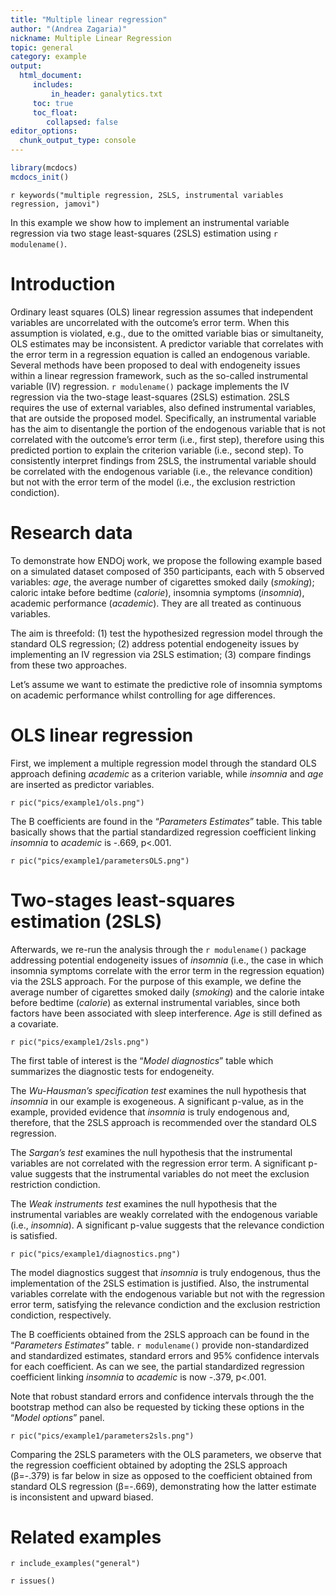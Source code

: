 ```yaml
---
title: "Multiple linear regression"
author: "(Andrea Zagaria)"
nickname: Multiple Linear Regression
topic: general
category: example
output: 
  html_document:
     includes:
         in_header: ganalytics.txt
     toc: true
     toc_float:
        collapsed: false
editor_options: 
  chunk_output_type: console
---
```


```r
library(mcdocs)
mcdocs_init()

```



`r keywords("multiple regression, 2SLS, instrumental variables regression, jamovi")`

In this example we show how to implement an instrumental variable regression via two stage least-squares (2SLS) estimation using `r modulename()`.




# Introduction

Ordinary least squares (OLS) linear regression assumes that independent variables are uncorrelated with the outcome's error term. When this assumption is violated, e.g., due to the omitted variable bias or simultaneity, OLS estimates may be inconsistent. A predictor variable that correlates with the error term in a regression equation is called an endogenous variable. Several methods have been proposed to deal with endogeneity issues within a linear regression framework, such as the so-called instrumental variable (IV) regression. `r modulename()` package implements the IV regression via the two-stage least-squares (2SLS) estimation. 2SLS requires the use of external variables, also defined instrumental variables, that are outside the proposed model. Specifically, an instrumental variable has the aim to disentangle the portion of the endogenous variable that is not correlated with the outcome’s error term (i.e., first step), therefore using this predicted portion to explain the criterion variable (i.e., second step). To consistently interpret findings from 2SLS, the instrumental variable should be correlated with the endogenous variable (i.e., the relevance condition) but not with the error term of the model (i.e., the exclusion restriction condiction).

# Research data

To demonstrate how ENDOj work, we propose the following example based on a simulated dataset composed of 350 participants, each with 5 observed variables: *age*, the average number of cigarettes smoked daily (*smoking*); caloric intake before bedtime (*calorie*), insomnia symptoms (*insomnia*), academic performance (*academic*). They are all treated as continuous variables. 

The aim is threefold: (1) test the hypothesized regression model through the standard OLS regression; (2) address potential endogeneity issues by implementing an IV regression via 2SLS estimation; (3) compare findings from these two approaches.

Let’s assume we want to estimate the predictive role of insomnia symptoms on academic performance whilst controlling for age differences. 

# OLS linear regression

First, we implement a multiple regression model through the standard OLS approach defining *academic* as a criterion variable, while *insomnia* and *age* are inserted as predictor variables.

`r pic("pics/example1/ols.png")`

The B coefficients are found in the “*Parameters Estimates*” table. This table basically shows that the partial standardized regression coefficient linking *insomnia* to *academic* is -.669, p<.001.

`r pic("pics/example1/parametersOLS.png")`

# Two-stages least-squares estimation (2SLS)

Afterwards, we re-run the analysis through the `r modulename()` package addressing potential endogeneity issues of *insomnia* (i.e., the case in which insomnia symptoms correlate with the error term in the regression equation) via the 2SLS approach. For the purpose of this example, we define the average number of cigarettes smoked daily (*smoking*) and the calorie intake before bedtime (*calorie*) as external instrumental variables, since both factors have been associated with sleep interference. *Age* is still defined as a covariate. 

`r pic("pics/example1/2sls.png")`


The first table of interest is the “*Model diagnostics*” table which summarizes the diagnostic tests for endogeneity.

The *Wu-Hausman’s specification test* examines the null hypothesis that *insomnia* in our example is exogeneous. A significant p-value, as in the example, provided evidence that *insomnia* is truly endogenous and, therefore, that the 2SLS approach is recommended over the standard OLS regression.

The *Sargan’s test* examines the null hypothesis that the instrumental variables are not correlated with the regression error term. A significant p-value suggests that the instrumental variables do not meet the exclusion restriction condiction. 

The *Weak instruments test* examines the null hypothesis that the instrumental variables are weakly correlated with the endogenous variable (i.e., *insomnia*). A significant p-value suggests that the relevance condiction is satisfied.

`r pic("pics/example1/diagnostics.png")`

The model diagnostics suggest that *insomnia* is truly endogenous, thus the implementation of the 2SLS estimation is justified. Also, the instrumental variables correlate with the endogenous variable but not with the regression error term, satisfying the relevance condiction and the exclusion restriction condiction, respectively.

The B coefficients obtained from the 2SLS approach can be found in the “*Parameters Estimates*” table. `r modulename()` provide non-standardized and standardized estimates, standard errors and 95% confidence intervals for each coefficient. As can we see, the partial standardized regression coefficient linking *insomnia* to *academic* is now -.379, p<.001. 

Note that robust standard errors and confidence intervals through the the bootstrap method can also be requested by ticking these options in the "*Model options*" panel. 

`r pic("pics/example1/parameters2sls.png")`

Comparing the 2SLS parameters with the OLS parameters, we observe that the regression coefficient obtained by adopting the 2SLS approach (β=-.379) is far below in size as opposed to the coefficient obtained from standard OLS regression (β=-.669), demonstrating how the latter estimate is inconsistent and upward biased. 


# Related examples
`r include_examples("general")`

`r issues()`